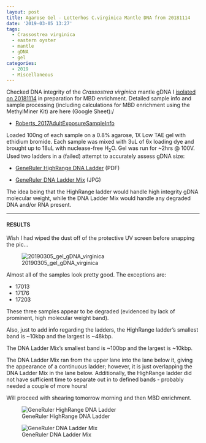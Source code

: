 ```yaml
---
layout: post
title: Agarose Gel - Lotterhos C.virginica Mantle DNA from 20181114
date: '2019-03-05 13:27'
tags:
  - Crassostrea virginica
  - eastern oyster
  - mantle
  - gDNA
  - gel
categories:
  - 2019
  - Miscellaneous
---
```

Checked DNA integrity of the _Crassostrea virginica_ mantle gDNA I [isolated on 20181114](https://robertslab.github.io/sams-notebook/posts/2018/2018-11-14-DNA-Isolation-and-Quantification---Lotterhos-C.virginica-Mantle-DNA/) in preparation for MBD enrichment. Detailed sample info and sample processing (including calculations for MBD enrichment using the MethylMiner Kit) are here (Google Sheet):/

- [Roberts_2017AdultExposureSampleInfo](https://docs.google.com/spreadsheets/d/1cDLmp6jKf37gnPTwHDR07dNt-t3_jzGE2TC2afagouM/edit?usp=sharing)

Loaded 100ng of each sample on a 0.8% agarose, 1X Low TAE gel with ethidium bromide. Each sample was mixed with 3uL of 6x loading dye and brought up to 18uL with nuclease-free H<sub>2</sub>O. Gel was run for ~2hrs @ 100V. Used two ladders in a (failed) attempt to accurately assess gDNA size:

- [GeneRuler HighRange DNA Ladder](https://github.com/RobertsLab/resources/blob/master/protocols/Commercial_Protocols/ThermoFisher_GeneRuler_HighRange_DNALadder_50ug.pdf) (PDF)

- [GeneRuler DNA Ladder Mix](https://github.com/RobertsLab/resources/blob/master/protocols/Commercial_Protocols/ThermoFisher_OgeneRuler_DNA_Ladder_Mix_F100439.jpg) (JPG)

The idea being that the HighRange ladder would handle high integrity gDNA molecular weight, while the DNA Ladder Mix would handle any degraded DNA and/or RNA present.

---

#### RESULTS

Wish I had wiped the dust off of the protective UV screen before snapping the pic...

![20190305_gel_gDNA_virginica](https://github.com/RobertsLab/sams-notebook/blob/master/images/20190305_gel_gDNA_virginica.jpg?raw=true)

Almost all of the samples look pretty good. The exceptions are:

- 17013
- 17176
- 17203

These three samples appear to be degraded (evidenced by lack of prominent, high molecular weight band).

Also, just to add info regarding the ladders, the HighRange ladder's smallest band is ~10kbp and the largest is ~48kbp.

The DNA Ladder Mix's smallest band is ~100bp and the largest is ~10kbp.

The DNA Ladder Mix ran from the upper lane into the lane below it, giving the appearance of a continuous ladder; however, it is just overlapping the DNA Ladder Mix in the lane below. Additionally, the HighRange ladder did not have sufficient time to separate out in to defined bands - probably needed a couple of more hours!

Will proceed with shearing tomorrow morning and then MBD enrichment.


![GeneRuler HighRange DNA Ladder](https://github.com/RobertsLab/resources/blob/master/protocols/Commercial_Protocols/ThermoFisher_GeneRuler_HighRange_DNALadder_50ug.png?raw=true)

![GeneRuler DNA Ladder Mix](https://github.com/RobertsLab/resources/blob/master/protocols/Commercial_Protocols/ThermoFisher_OgeneRuler_DNA_Ladder_Mix_F100439.jpg?raw=true)
